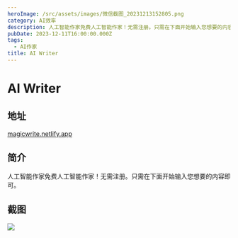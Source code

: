 ```yaml
---
heroImage: /src/assets/images/微信截图_20231213152805.png
category: AI效率
description: 人工智能作家免费人工智能作家！无需注册。只需在下面开始输入您想要的内容即可。
pubDate: 2023-12-11T16:00:00.000Z
tags:
  - AI作家
title: AI Writer
---
```


# AI Writer

## 地址

[magicwrite.netlify.app](https://magicwrite.netlify.app "magicwrite.netlify.app")

## 简介

人工智能作家免费人工智能作家！无需注册。只需在下面开始输入您想要的内容即可。

## 截图

![](/src/assets/images/微信截图_20231213152805.png)

